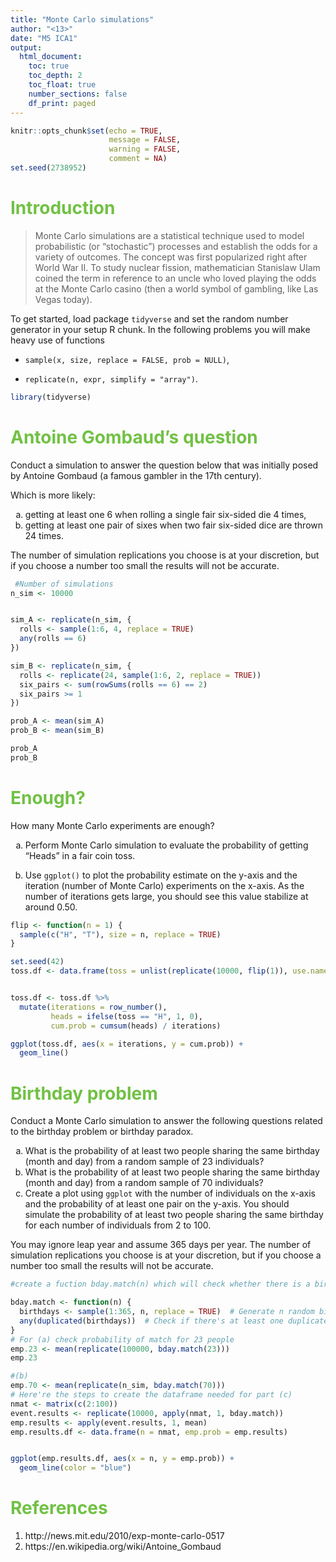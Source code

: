 ```yaml
---
title: "Monte Carlo simulations"
author: "<13>"
date: "M5 ICA1"
output: 
  html_document:
    toc: true
    toc_depth: 2
    toc_float: true
    number_sections: false
    df_print: paged
---
```


<style type="text/css">
/* Title */
h1.title {
  color: #262626;
  font-size:40px;
  font-weight: bold;
}
/* Level 1 header */
h1 {
  color: #71C144;
}
/* Level 2 header */
h2 {
  color: #FF664D;
}
/* Table of contents */
.list-group-item.active, .list-group-item.active:focus, .list-group-item.active:hover {
    z-index: 2;
    color: #fff;
    background-color: #71C144;
    border-color: #337ab7;
</style>

```r
knitr::opts_chunk$set(echo = TRUE,
                      message = FALSE, 
                      warning = FALSE,
                      comment = NA)
set.seed(2738952)
```

# Introduction

>Monte Carlo simulations are a statistical technique used to model 
probabilistic (or "stochastic") processes and establish the odds for a
variety of outcomes. The concept was first popularized right after 
World War II. To study nuclear fission, mathematician Stanislaw Ulam coined 
the term in reference to an uncle who loved playing the odds at the Monte Carlo casino (then a world symbol of gambling, like Las Vegas today).

To get started, load package `tidyverse` and set the random number generator
in your setup R chunk. In the following problems you will make heavy use of
functions

- `sample(x, size, replace = FALSE, prob = NULL)`,

- `replicate(n, expr, simplify = "array")`.

```r
library(tidyverse)
```

# Antoine Gombaud's question

Conduct a simulation to answer the question below that was initially posed by 
Antoine Gombaud (a famous gambler in the 17th century).

Which is more likely:

 a. getting at least one 6 when rolling a single fair six-sided die 4 times,
 b. getting at least one pair of sixes when two fair six-sided dice are 
    thrown 24 times.
 
The number of simulation replications you choose is at your discretion, 
but if you choose a number too small the results will not be accurate.


```r
 #Number of simulations
n_sim <- 10000


sim_A <- replicate(n_sim, {
  rolls <- sample(1:6, 4, replace = TRUE)
  any(rolls == 6)  
})

```

```r

sim_B <- replicate(n_sim, {
  rolls <- replicate(24, sample(1:6, 2, replace = TRUE))  
  six_pairs <- sum(rowSums(rolls == 6) == 2)  
  six_pairs >= 1  
})

prob_A <- mean(sim_A)  
prob_B <- mean(sim_B) 

prob_A
prob_B
```

# Enough?

How many Monte Carlo experiments are enough? 

 a. Perform Monte Carlo simulation to evaluate the probability of getting "Heads" in a fair coin toss. 
 
 b. Use `ggplot()` to plot the probability estimate on the y-axis and the iteration (number of Monte Carlo) experiments on the x-axis. As the number of iterations gets large, you should see this value stabilize at around 0.50.

```r


flip <- function(n = 1) {
  sample(c("H", "T"), size = n, replace = TRUE)
}

set.seed(42)  
toss.df <- data.frame(toss = unlist(replicate(10000, flip(1)), use.names = FALSE))


toss.df <- toss.df %>%
  mutate(iterations = row_number(),
         heads = ifelse(toss == "H", 1, 0),  
         cum.prob = cumsum(heads) / iterations)  

ggplot(toss.df, aes(x = iterations, y = cum.prob)) +
  geom_line()
```

# Birthday problem

Conduct a Monte Carlo simulation to answer the following questions 
related to the birthday problem or birthday paradox.

  a. What is the probability of at least two people sharing the same birthday 
     (month and day) from a random sample of 23 individuals?
  b. What is the probability of at least two people sharing the same birthday 
     (month and day) from a random sample of 70 individuals?
  c. Create a plot using `ggplot` with the number of individuals on the x-axis 
     and the probability of at least one pair on the y-axis. You should 
     simulate the probability of at least two people sharing the same 
     birthday for each number of individuals from 2 to 100.
  
You may ignore leap year and assume 365 days per year. The number of simulation replications you choose is at your discretion, but if you choose a number 
too small the results will not be accurate.


```r
#create a fuction bday.match(n) which will check whether there is a birthday match in a year between `n` individuals

bday.match <- function(n) {
  birthdays <- sample(1:365, n, replace = TRUE)  # Generate n random birthdays
  any(duplicated(birthdays))  # Check if there's at least one duplicate
}
# For (a) check probability of match for 23 people
emp.23 <- mean(replicate(100000, bday.match(23)))
emp.23

#(b)
emp.70 <- mean(replicate(n_sim, bday.match(70)))
# Here're the steps to create the dataframe needed for part (c)
nmat <- matrix(c(2:100))
event.results <- replicate(10000, apply(nmat, 1, bday.match))
emp.results <- apply(event.results, 1, mean)
emp.results.df <- data.frame(n = nmat, emp.prob = emp.results)


ggplot(emp.results.df, aes(x = n, y = emp.prob)) +
  geom_line(color = "blue")


```

# References

1. http://news.mit.edu/2010/exp-monte-carlo-0517
2. https://en.wikipedia.org/wiki/Antoine_Gombaud